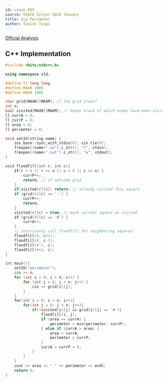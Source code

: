 ```yaml
---
id: usaco-895
source: USACO Silver 2019 January
title: Icy Perimeter
author: Tanish Tyagi 
---
```


[Official Analysis](http://www.usaco.org/current/data/sol_perimeter_silver_jan19.html)

<LanguageSection>

<CPPSection>

## C++ Implementation

```cpp
#include <bits/stdc++.h>

using namespace std;

#define ll long long
#define MAXN 1005
#define MAXM 1005

char grid[MAXN][MAXM]; // the grid itself
int n;
bool visited[MAXN][MAXM]; // keeps track of which nodes have been visited
ll currA = 0;
ll currP = 0;
ll area = 0;
ll perimeter = 0;

void setIO(string name) { 
	ios_base::sync_with_stdio(0); cin.tie(0);
	freopen((name+".in").c_str(), "r", stdin); 
	freopen((name+".out").c_str(), "w", stdout);
}

void floodfill(int r, int c){
	if(r < 0 || r >= n || c < 0 || c >= n) {
		currP++;
		return; // if outside grid
	}
	if(visited[r][c]) return; // already visited this square
	if (grid[r][c] == '.') {
		currP++;
		return;
	} 
	visited[r][c] = true; // mark current square as visited
	if (grid[r][c] == '#') {
		currA++; 
	}
	// recursively call floodfill for neighboring squares
	floodfill(r, c+1);
	floodfill(r, c-1);
	floodfill(r-1, c);
	floodfill(r+1, c);
}

int main(){
	setIO("perimeter");
	cin >> n;
	for (int i = 0; i < n; i++) {
		for (int j = 0; j < n; j++) {
			cin >> grid[i][j];
		}
	}
	for(int i = 0; i < n; i++){
		for(int j = 0; j < n; j++){
			if(!visited[i][j] && grid[i][j] == '#'){
				floodfill(i, j);
				if (area == currA) {
					perimeter = min(perimeter, currP);
				} else if (currA > area) {
					area = currA;
					perimeter = currP;
				}
				currA = currP = 0;
			}
		}
	}
	cout << area << " " << perimeter << endl;
	return 0;
}
```

</CPPSection>

</LanguageSection>
